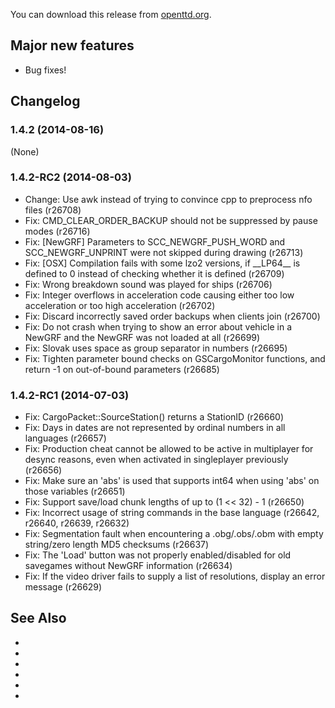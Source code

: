 {{en/-}}
{{en/Development/OTTDVersions}}
{{en/Archive/OpenTTD/Release|prev=en/Archive/OpenTTD/OpenTTD 1.4.1|next=en/Archive/OpenTTD/OpenTTD 1.4.3|date=2014-08-16}}

You can download this release from [http://www.openttd.org/en/download-stable/1.4.2 openttd.org].

==Major new features==
* Bug fixes!

==Changelog==
===1.4.2 (2014-08-16)===
(None)

===1.4.2-RC2 (2014-08-03)===
* Change: Use awk instead of trying to convince cpp to preprocess nfo files (r26708)
* Fix: CMD_CLEAR_ORDER_BACKUP should not be suppressed by pause modes (r26716)
* Fix: [NewGRF] Parameters to SCC_NEWGRF_PUSH_WORD and SCC_NEWGRF_UNPRINT were not skipped during drawing (r26713)
* Fix: [OSX] Compilation fails with some lzo2 versions, if __LP64__ is defined to 0 instead of checking whether it is defined {{en/Flyspray|6069}} (r26709)
* Fix: Wrong breakdown sound was played for ships {{en/Flyspray|6015}} (r26706)
* Fix: Integer overflows in acceleration code causing either too low acceleration or too high acceleration {{en/Flyspray|6067}} (r26702)
* Fix: Discard incorrectly saved order backups when clients join {{en/Flyspray|6066}} (r26700)
* Fix: Do not crash when trying to show an error about vehicle in a NewGRF and the NewGRF was not loaded at all (r26699)
* Fix: Slovak uses space as group separator in numbers {{en/Flyspray|6064}} (r26695)
* Fix: Tighten parameter bound checks on GSCargoMonitor functions, and return -1 on out-of-bound parameters (r26685)

===1.4.2-RC1 (2014-07-03)===
* Fix: CargoPacket::SourceStation() returns a StationID (r26660)
* Fix: Days in dates are not represented by ordinal numbers in all languages {{en/Flyspray|6047}} (r26657)
* Fix: Production cheat cannot be allowed to be active in multiplayer for desync reasons, even when activated in singleplayer previously {{en/Flyspray|6044}} (r26656)
* Fix: Make sure an 'abs' is used that supports int64 when using 'abs' on those variables (r26651)
* Fix: Support save/load chunk lengths of up to (1 << 32) - 1 {{en/Flyspray|6041}} (r26650)
* Fix: Incorrect usage of string commands in the base language {{en/Flyspray|6037}} (r26642, r26640, r26639, r26632)
* Fix: Segmentation fault when encountering a .obg/.obs/.obm with empty string/zero length MD5 checksums {{en/Flyspray|6038}} (r26637)
* Fix: The 'Load' button was not properly enabled/disabled for old savegames without NewGRF information (r26634)
* Fix: If the video driver fails to supply a list of resolutions, display an error message {{en/Flyspray|6012}} (r26629)

==See Also==
* {{en/Forum|topic=71082|Forum topic for 1.4.2}}
* {{en/Archive/OpenTTD/OTTDNewsArticle|207|The 1.4.2 news article}}
* {{en/Forum|topic=71006|Forum topic for 1.4.2-RC2}}
* {{en/Archive/OpenTTD/OTTDNewsArticle|206|The 1.4.2-RC2 news article}}
* {{en/Forum|topic=70835|Forum topic for 1.4.2-RC1}}
* {{en/Archive/OpenTTD/OTTDNewsArticle|205|The 1.4.2-RC1 news article}}